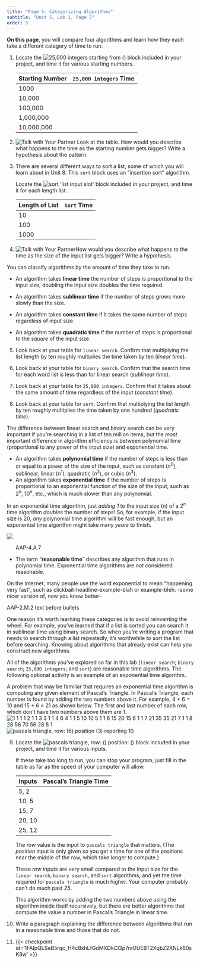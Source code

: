 ```yaml
---
title: "Page 5: Categorizing Algorithms"
subtitle: "Unit 5, Lab 1, Page 5"
order: 5
---
```


::: learn
**On this page**, you will compare four algorithms and learn how they each take a different category of time to run.
:::

:::::: {#first .forYouToDo}

(@) Locate the <img src="/img/5-algorithms/25000integers.png" title="25,000 integers starting from ()" alt="25,000 integers starting from ()"/> block included in your project, and time it for various starting numbers.

    | Starting Number | `25,000 integers` Time |
    |-----------------|----------------------|
    | 1000            |                      |
    | 10,000          |                      |
    | 100,000         |                      |
    | 1,000,000       |                      |
    | 10,000,000      |                      |

(@) <img src="/img/icons/talk-with-your-partner.png" title="Talk with Your Partner" alt="Talk with Your Partner" class="float-end"/> Look at the table. How would you describe what happens to the time as
the starting number gets bigger? Write a hypothesis about the pattern.

(@) 
    ::: sidenoteBig
    There are several different ways to sort a list, some of which you will
    learn about in Unit 8. This `sort` block uses an "insertion
    sort" algorithm.
    :::

    Locate the <img src="/img/5-algorithms/sort.png" title="sort &apos;list input slot&apos;" alt="sort &apos;list input slot&apos;" class="inline py-0"/> block included in your project, and time it for each length list.

    | Length of List | `Sort` Time |
    |----------------|-----------|
    | 10             |           |
    | 100            |           |
    | 1000           |           |

(@) <img src="/img/icons/talk-with-your-partner-mini.png" title="Talk with Your Partner" alt="Talk with Your Partner" class="inline"/>How would you describe what happens to the time as the size of the input list gets bigger? Write a hypothesis.

::::::

You can classify algorithms by the amount of time they take to run.
<!--To classify an algorithm, you look at the number of steps it takes to complete the algorithm and compare it to the size of the input. For example, `25,000 integers` takes <em>constant time:</em> computing 25,000 integers starting at seven takes as long as computing 25,000 integers starting at seven million. As a second example, `linear search` takes <em>linear time:</em> if you have ten times as many words in the dictionary, then it takes ten times as long to search through them all. As a third example, consider the `sort` algorithm you timed. It takes <em>quadratic time:</em> multiplying the input size by ten multiplies the time required by 10<sup>2</sup>. As another example, consider the `binary search` algorithm you timed. In binary search, multiplying the input size by ten <em>adds</em> a constant amount to the time required instead of multiplying by a constant amount. This is an example of <em>sublinear time</em>.-->

:::::: forYouToDo
::: vocabBig

- An algorithm takes **linear time** the number of steps
is proportional to the input size; doubling the input size doubles the
time required.

- An algorithm takes **sublinear time** if the number of
steps grows more slowly than the size.

- An algorithm takes **constant time** if it takes the
same number of steps regardless of input size.

- An algorithm takes **quadratic time** if the number of
steps is proportional to the <em>square</em> of the input size.

:::

(@) Look back at your table for `linear search`. Confirm that multiplying the list length by ten roughly multiplies the time taken by ten (<em>linear time</em>).<!--the search time for the <var>100,000 word list</var> is (about) ten times as long as the time for the <var>10,000 word list</var>, which is (about) ten times as long as the time for the <var>1,000 word list</var>.-->

(@) Look back at your table for `binary search`. Confirm that the search time for each word list is less than for linear search (<em>sublinear time</em>).

(@) Look back at your table for `25,000 integers`. Confirm that it takes about the same amount of time regardless of the input (<em>constant time</em>).

(@) Look back at your table for `sort`. Confirm that multiplying the list length by ten roughly multiplies the time taken by
one hundred (<em>quadratic time</em>).<!--Confirm that the time to sort the <var>100,000 word list</var> is (about) one hundred times as long as the time for the <var>10,000 word list</var>, which is (about) one hundred times as long as the time for the <var>1,000 word list</var>.--></li>

::::::

The difference between linear search and binary search can be very important if you're searching in a list of ten million items, but the <em>most</em> important difference in algorithm efficiency is between polynomial time (proportional to any power of the input size) and exponential time.

::: vocabFullWidth
<ul>

<li>An algorithm takes **polynomial time** if the number of steps is less than or equal to a power of the size of the input, such as constant (<em>n</em><sup>0</sup>), sublinear, linear (<em>n</em><sup>1</sup>), quadratic (<em>n</em><sup>2</sup>), or cubic (<em>n</em><sup>3</sup>).</li>

<li>An algorithm takes **exponential time** if the number of steps is proportional to an exponential function of the size of the input, such as 2<sup><em>n</em></sup>, 10<sup><em>n</em></sup>, etc., which is much slower than any polynomial.</li>

</ul>
:::

In an exponential time algorithm, just <em>adding 1</em> to the input size (<em>n</em>) of a 2<sup><em>n</em></sup> time algorithm <em>doubles</em> the number of steps! So, for example, if the input size is 20, <em>any</em> polynomial time algorithm will be fast enough, but an exponential time algorithm might take many <em>years</em> to finish.

<img src="/img/5-algorithms/algorithm-time-graphs.gif" class="ms-4 noshadow"/><br />

::: examFullWidth
<ul>

::: ap-standard
AAP-4.A.7
:::

<li>The term "**reasonable time**" describes any algorithm that runs in polynomial time. Exponential time algorithms are
<em>not</em> considered reasonable.</li>
</ul>
:::

::: todo
::: endnote
On the Internet, many people use the word exponential to mean "happening very fast", such as clickbait-headline-example-blah or example-bleh. -some nicer version of, now you know better-
:::
:::

<!--<img class="ms-4 noshadow" style="height:300px" src="/img/5-algorithms/size-vs-time.png" alt="graph of size vs. time showing a straight line through the origin and up to the right with the points for x=10,000 and x=100,000 marked" title="graph of size vs. time showing a straight line through the origin and up to the right with the points for x=10,000 and x=100,000 marked" />-->

::: ap-standard
AAP-2.M.2 text before bullets
:::

One reason it's worth learning these categories is to avoid
reinventing the wheel. For example, you've learned that if a list is
sorted you can search it in sublinear time using binary search. So when
you're writing a program that needs to search through a list repeatedly,
it's worthwhile to sort the list before searching. Knowing about
algorithms that already exist can help you construct new algorithms.

All of the algorithms you've explored so far in this lab
(`linear search`; `binary search`; `25,000
integers`; and `sort`) are reasonable time algorithms.
The following optional activity is an example of an exponential time
algorithm.

:::::: ifTime

A problem that may be familiar that requires an exponential time
algorithm is computing any given element of Pascal's Triangle. In
Pascal's Triangle, each number is found by adding the two numbers above
it. For example, 4 + 6 = 10 and 15 + 6 = 21 as shown below. The first
and last number of each row, which don't have two numbers above them
are 1. <br />
<img src="/img/5-algorithms/pascals-triangle-numbers.jpg" title="
  1
 1 1
1 2 1
   1 3 3 1
  1 4 6 4 1
1 5 10 10 5 1
   1 6 15 20 15 6 1
 1 7 21 35 35 21 7 1
1 8 28 56 70 56 28 8 1" alt="
  1
 1 1
1 2 1
   1 3 3 1
  1 4 6 4 1
1 5 10 10 5 1
   1 6 15 20 15 6 1
 1 7 21 35 35 21 7 1
1 8 28 56 70 56 28 8 1" class="ms-4 noshadow"/>
<img src="/img/5-algorithms/pascals-triangle-6-3-reporting.png" title="pascals triangle, row: (6) position (3) reporting 10" alt="pascals triangle, row: (6) position (3) reporting 10" class="ms-4"/>

(@) Locate the <img src="/img/8-recursive-reporters/pascals-triangle.png" title="pascals triangle, row: () position: ()" alt="pascals triangle, row: () position: ()" class="inline"/> block included in your project, and time it for various inputs.<br />

    ::: endnote
    If these take too long to run, you can stop your program; just fill in
    the table as far as the speed of your computer will allow.
    :::

    | Inputs | Pascal's Triangle Time |
    |--------|------------------------|
    | 5, 2   |                        |
    | 10, 5  |                        |
    | 15, 7  |                        |
    | 20, 10 |                        |
    | 25, 12 |                        |

    ::: endnote
    The <var>row</var> value is the input to `pascals triangle`
    that matters. (The <var>position</var> input is only given so you get a
    time for one of the positions near the middle of the row, which take
    longer to compute.)
    :::

    These <var>row</var> inputs are very small compared to the input size
    for the `linear search`, `binary search`, and
    `sort` algorithms, and yet the time required for
    `pascals triangle` is much higher. Your computer probably
    can't do much past <var>25</var>.

    ::: endnote
    This algorithm works by adding the two numbers above using the algorithm
    inside itself recursively, but there are better algorithms that compute
    the value a number in Pascal's Triangle in linear time.
    :::

::::::

:::::: forYouToDo

(@) Write a paragraph explaining the difference between algorithms that
run in a reasonable time and those that do not.

(@) {{< checkpoint id='1FAIpQLSeB5rqc_H4c8xhLfGdMXDkCl3p7mOUEBT2XqbZ2XNLk60sK8w' >}}

::::::
